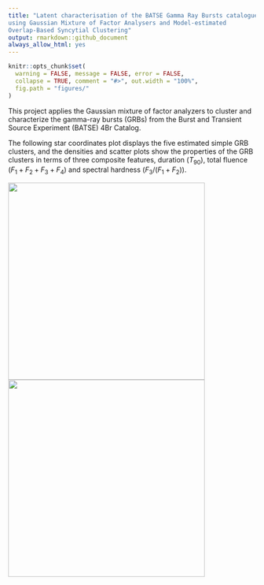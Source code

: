```yaml
---
title: "Latent characterisation of the BATSE Gamma Ray Bursts catalogue
using Gaussian Mixture of Factor Analysers and Model-estimated
Overlap-Based Syncytial Clustering"
output: rmarkdown::github_document
always_allow_html: yes
---
```


```r
knitr::opts_chunk$set(
  warning = FALSE, message = FALSE, error = FALSE,
  collapse = TRUE, comment = "#>", out.width = "100%",
  fig.path = "figures/"
)
```

This project applies the Gaussian mixture of factor analyzers to cluster and characterize the gamma-ray bursts (GRBs) from the Burst and Transient Source Experiment (BATSE) 4Br Catalog. 

The following star coordinates plot displays the five estimated simple GRB clusters, and the densities and scatter plots show the properties of the GRB clusters in terms of three composite features, duration ($T_{90}$), total fluence ($F_1 + F_2 + F_3 +F_4$) and spectral hardness ($F_3/(F_1 +F_2$)).

<p float="left">
<img src="figures/grb-org-log.png" width="400" />
<img src="figures/grb-5g-class-feature-dist.png" width="400" />
</p>

